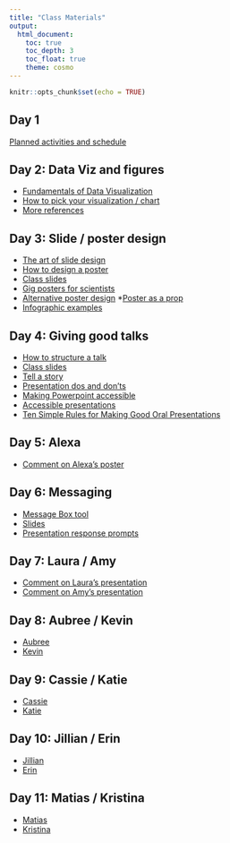 ```yaml
---
title: "Class Materials"
output: 
  html_document:
    toc: true
    toc_depth: 3
    toc_float: true
    theme: cosmo
---
```


```r
knitr::opts_chunk$set(echo = TRUE)
```

## Day 1   
[Planned activities and schedule](https://docs.google.com/document/d/1ejvs0rUF-ixUqaQmoCR4T3JgGvwPypIMFJdAJmPrIZ4/edit?usp=sharing)

## Day 2: Data Viz and figures
* [Fundamentals of Data Visualization](https://serialmentor.com/dataviz/index.html)  
* [How to pick your visualization / chart](https://www.data-to-viz.com/)  
* [More references](https://datavizf18.classes.andrewheiss.com/reference/)

## Day 3: Slide / poster design
* [The art of slide design](https://missgeeky.com/2017/08/04/the-art-of-slide-design/)  
* [How to design a poster](https://www.animateyour.science/single-post/How-to-design-an-award-winning-conference-poster)  
* [Class slides](howtomakeaposter.pdf)  
* [Gig posters for scientists](https://www.flickr.com/photos/biologyposters/)
* [Alternative poster design](https://www.youtube.com/watch?v=1RwJbhkCA58&feature=youtu.be)
*[Poster as a prop](https://medium.com/@jjmerelo/make-your-poster-presentation-awesome-97d021258d78)
* [Infographic examples](https://www.animateyour.science/gallery)

## Day 4: Giving good talks
* [How to structure a talk](http://rajlaboratory.blogspot.com/2016/09/some-thoughts-on-how-to-structure-talk.html)  
* [Class slides](howtomakeapresentation.pdf)  
* [Tell a story](https://www.animateyour.science/single-post/Tell-Them-a-Story-How-to-Avoid-the-Standard-Boring-Presentation)  
* [Presentation dos and don'ts](https://www.animateyour.science/single-post/Conference-Presentation-Dos-and-Donts-for-Scientists)  
* [Making Powerpoint accessible](https://business.tutsplus.com/tutorials/accessible-powerpoint-presentations--cms-30018)  
* [Accessible presentations](https://www.swarthmore.edu/sites/default/files/assets/documents/academic-advising-support/Accessible%20Presentations.pdf)  
* [Ten Simple Rules for Making Good Oral Presentations](https://journals.plos.org/ploscompbiol/article?id=10.1371/journal.pcbi.0030077)

## Day 5: Alexa  
* [Comment on Alexa's poster](https://docs.google.com/document/d/1wy2KmbUG2BlL4sY6NtSI_oBzavxf5mCO41f-Ca2yi58/edit?usp=sharing)  

## Day 6: Messaging
* [Message Box tool](https://www.compassscicomm.org/the-message-box-workbook)  
* [Slides](https://docs.google.com/presentation/d/17T47-He9lkwAwXW9TrXx--ZUiTYBU0iFqJI_QuU8ruY/edit?usp=sharing)  
* [Presentation response prompts](https://docs.google.com/document/d/1MVw4Hx0CAHyfmNY2IC8WEo0uHi94FUd6z2ShL_qHW_g/edit?usp=sharing)

## Day 7: Laura / Amy
* [Comment on Laura's presentation](https://docs.google.com/document/d/1NjWsWACXvojtxA6dlO4n4lZXG5nR0ao3V-2y4Xi7zIA/edit?usp=sharing)  
* [Comment on Amy's presentation](https://docs.google.com/document/d/1is9T0ebCmLdHZfrXD2oXN1QCW-g0pr2zdFpNFIq2-yk/edit?usp=sharing)

## Day 8: Aubree / Kevin
* [Aubree](https://docs.google.com/document/d/1RhsSDmUsNo8M3LtjeUzY6-askxRHZSUyvDGu0QKHtOA/edit?usp=sharing)  
* [Kevin](https://docs.google.com/document/d/1e3olQRMUFw6dY61ulSVDAjO0k1Xh1mDGts5c3XqGRKE/edit?usp=sharing)

## Day 9: Cassie / Katie  
* [Cassie](https://docs.google.com/document/d/16tpG_x0OzTCv5sRwln9Q3SnkBxQZGPvwNeZnttA7eCU/edit?usp=sharing)  
* [Katie](https://docs.google.com/document/d/1tUzacYVeFFjZDWDEeapZt7Ru26aWyGCci-P8juSkydc/edit?usp=sharing)

## Day 10: Jillian / Erin  
* [Jillian](https://docs.google.com/document/d/1-ky9CK8GAw7UbUAJLi1anDdPlq5NPBianLadtmQphF0/edit?usp=sharing)  
* [Erin](https://docs.google.com/document/d/10FpvW6uTd6vqzKwCjDC4WfI07YsTjJxwvwRtOv3BguE/edit?usp=sharing)

## Day 11: Matias / Kristina  
* [Matias](https://docs.google.com/document/d/1AWAovieRHcw1cBosPneVnNH4oC24kTZzvl32nlvxzfk/edit?usp=sharing)  
* [Kristina](https://docs.google.com/document/d/1ie-nMGnDys1s9IwsL7kncEXHMgepY3zogBoGV2mtqMo/edit?usp=sharing)

